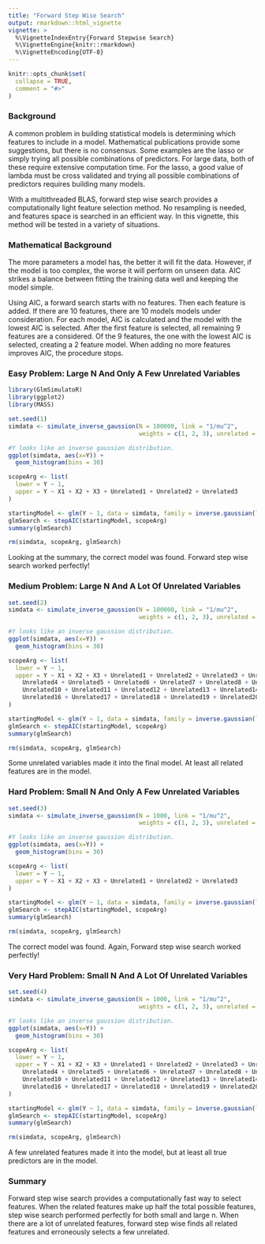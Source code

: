 ```yaml
---
title: "Forward Step Wise Search"
output: rmarkdown::html_vignette
vignette: >
  %\VignetteIndexEntry{Forward Stepwise Search}
  %\VignetteEngine{knitr::rmarkdown}
  %\VignetteEncoding{UTF-8}
---
```


```r
knitr::opts_chunk$set(
  collapse = TRUE,
  comment = "#>"
)
```

### Background
A common problem in building statistical models is determining which features to include in a model. Mathematical publications provide some suggestions, but there is no consensus. Some examples are the lasso or simply trying all possible combinations of predictors. For large data, both of these require extensive computation time. For the lasso, a good value of lambda must be cross validated and trying all possible combinations of predictors requires building many models. 

With a multithreaded BLAS, forward step wise search provides a computationally light feature selection method. No resampling is needed, and features space is searched in an efficient way. In this vignette, this method will be tested in a variety of situations.


### Mathematical Background
The more parameters a model has, the better it will fit the data. However, if the model is too complex, the worse it will perform on unseen data. AIC strikes a balance between fitting the training data well and keeping the model simple. 

Using AIC, a forward search starts with no features. Then each feature is added. If there are 10 features, there are 10 models models under consideration. For each model, AIC is calculated and the model with the lowest AIC is selected. After the first feature is selected, all remaining 9 features are a considered. Of the 9 features, the one with the lowest AIC is selected, creating a 2 feature model. When adding no more features improves AIC, the procedure stops.

### Easy Problem: Large N And Only A Few Unrelated Variables
```r
library(GlmSimulatoR)
library(ggplot2)
library(MASS)

set.seed(1)
simdata <- simulate_inverse_gaussion(N = 100000, link = "1/mu^2", 
                                     weights = c(1, 2, 3), unrelated = 3)

#Y looks like an inverse gaussion distribution. 
ggplot(simdata, aes(x=Y)) +
  geom_histogram(bins = 30)

scopeArg <- list(
  lower = Y ~ 1,
  upper = Y ~ X1 + X2 + X3 + Unrelated1 + Unrelated2 + Unrelated3
)

startingModel <- glm(Y ~ 1, data = simdata, family = inverse.gaussian(link = "1/mu^2"))
glmSearch <- stepAIC(startingModel, scopeArg)
summary(glmSearch)

rm(simdata, scopeArg, glmSearch)


```

Looking at the summary, the correct model was found. Forward step wise search worked perfectly!

### Medium Problem: Large N And A Lot Of Unrelated Variables
```r
set.seed(2)
simdata <- simulate_inverse_gaussion(N = 100000, link = "1/mu^2", 
                                     weights = c(1, 2, 3), unrelated = 20)

#Y looks like an inverse gaussion distribution. 
ggplot(simdata, aes(x=Y)) +
  geom_histogram(bins = 30)

scopeArg <- list(
  lower = Y ~ 1,
  upper = Y ~ X1 + X2 + X3 + Unrelated1 + Unrelated2 + Unrelated3 + Unrelated3 + 
    Unrelated4 + Unrelated5 + Unrelated6 + Unrelated7 + Unrelated8 + Unrelated9 + 
    Unrelated10 + Unrelated11 + Unrelated12 + Unrelated13 + Unrelated14 + Unrelated15 + 
    Unrelated16 + Unrelated17 + Unrelated18 + Unrelated19 + Unrelated20
)

startingModel <- glm(Y ~ 1, data = simdata, family = inverse.gaussian(link = "1/mu^2"))
glmSearch <- stepAIC(startingModel, scopeArg)
summary(glmSearch)

rm(simdata, scopeArg, glmSearch)
```

Some unrelated variables made it into the final model. At least all related features are in the model. 

### Hard Problem: Small N And Only A Few Unrelated Variables
```r
set.seed(3)
simdata <- simulate_inverse_gaussion(N = 1000, link = "1/mu^2", 
                                     weights = c(1, 2, 3), unrelated = 3)

#Y looks like an inverse gaussion distribution. 
ggplot(simdata, aes(x=Y)) +
  geom_histogram(bins = 30)

scopeArg <- list(
  lower = Y ~ 1,
  upper = Y ~ X1 + X2 + X3 + Unrelated1 + Unrelated2 + Unrelated3
)

startingModel <- glm(Y ~ 1, data = simdata, family = inverse.gaussian(link = "1/mu^2"))
glmSearch <- stepAIC(startingModel, scopeArg)
summary(glmSearch)

rm(simdata, scopeArg, glmSearch)
```

The correct model was found. Again, Forward step wise search worked perfectly!

### Very Hard Problem: Small N And A Lot Of Unrelated Variables
```r
set.seed(4)
simdata <- simulate_inverse_gaussion(N = 1000, link = "1/mu^2", 
                                     weights = c(1, 2, 3), unrelated = 20)

#Y looks like an inverse gaussion distribution. 
ggplot(simdata, aes(x=Y)) +
  geom_histogram(bins = 30)

scopeArg <- list(
  lower = Y ~ 1,
  upper = Y ~ X1 + X2 + X3 + Unrelated1 + Unrelated2 + Unrelated3 + Unrelated3 + 
    Unrelated4 + Unrelated5 + Unrelated6 + Unrelated7 + Unrelated8 + Unrelated9 + 
    Unrelated10 + Unrelated11 + Unrelated12 + Unrelated13 + Unrelated14 + Unrelated15 + 
    Unrelated16 + Unrelated17 + Unrelated18 + Unrelated19 + Unrelated20
)

startingModel <- glm(Y ~ 1, data = simdata, family = inverse.gaussian(link = "1/mu^2"))
glmSearch <- stepAIC(startingModel, scopeArg)
summary(glmSearch)

rm(simdata, scopeArg, glmSearch)
```

A few unrelated features made it into the model, but at least all true predictors are in the model.

### Summary
Forward step wise search provides a computationally fast way to select features. When the related features make up half the total possible features, step wise search performed perfectly for both small and large n. When there are a lot of unrelated features, forward step wise finds all related features and erroneously selects a few unrelated.
